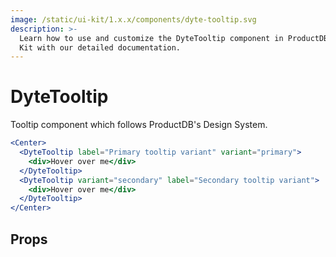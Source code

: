 ```yaml
---
image: /static/ui-kit/1.x.x/components/dyte-tooltip.svg
description: >-
  Learn how to use and customize the DyteTooltip component in ProductDB's React UI
  Kit with our detailed documentation.
---
```


# DyteTooltip

Tooltip component which follows ProductDB's Design System.

```jsx live
<Center>
  <DyteTooltip label="Primary tooltip variant" variant="primary">
    <div>Hover over me</div>
  </DyteTooltip>
  <DyteTooltip variant="secondary" label="Secondary tooltip variant">
    <div>Hover over me</div>
  </DyteTooltip>
</Center>
```

## Props

<PropsTable of="dyte-tooltip" />

<head>
  <title>React UI Kit DyteTooltip</title>
</head>
